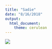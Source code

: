 ```yaml
---
title: "Sadie"
date: "8/16/2018"
output: 
  html_document:
    theme: cerulean
---
```


![](unnamed-4.jpg) 

